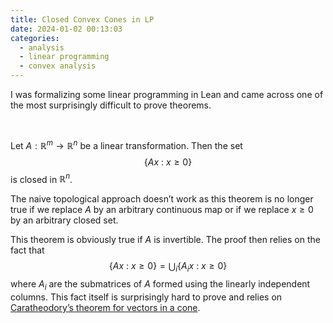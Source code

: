 ```yaml
---
title: Closed Convex Cones in LP
date: 2024-01-02 00:13:03
categories:
  - analysis
  - linear programming
  - convex analysis
---
```


I was formalizing some linear programming in Lean and came across one of the most surprisingly difficult to prove theorems.

::: {#thm-closed-convex-cones}
<br />

Let $A : \mathbb{R}^m \to \mathbb{R}^n$ be a linear transformation. Then the set 
$$
\{ A x \: : \: x \ge 0 \}
$$
is closed in $\mathbb{R}^n$.
:::

The naive topological approach doesn't work as this theorem is no longer true if we replace $A$ by an arbitrary continuous map or if we replace $x \ge 0$ by an arbitrary closed set.

This theorem is obviously true if $A$ is invertible. The proof then relies on the fact that 
$$
\{ A x \: : \: x \ge 0 \} = \bigcup_i \{ A_i x \: : \: x \ge 0 \}
$$
where $A_i$ are the submatrices of $A$ formed using the linearly independent columns. This fact itself is surprisingly hard to prove and relies on [Caratheodory's theorem for vectors in a cone](https://math.stackexchange.com/questions/3759861/caratheodorys-theorem-for-vectors-in-a-cone).